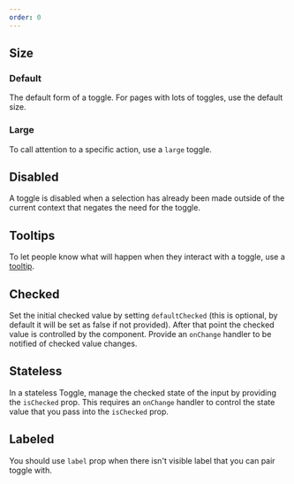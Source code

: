 ```yaml
---
order: 0
---
```



## Size

### Default

The default form of a toggle.
For pages with lots of toggles,
use the default size.

<Example Component={ToggleDefault} packageName="@atlaskit/toggle" />

### Large

To call attention to a specific action,
use a `large` toggle.

<Example Component={ToggleLarge} packageName="@atlaskit/toggle" />

## Disabled

A toggle is disabled when a selection has already been made outside of the current context that negates the need for the toggle.

<Example Component={ToggleDisabled} packageName="@atlaskit/toggle" />

## Tooltips

To let people know what will happen when they interact with a toggle,
use a [tooltip](/components/tooltip).

<Example Component={ToggleTooltip} packageName="@atlaskit/toggle" />

## Checked

Set the initial checked value by setting `defaultChecked` (this is optional, by default it will be set as false if not provided). After that point the checked value is controlled by the component. Provide an `onChange` handler to be notified of checked value changes.

<Example Component={ToggleDefaultChecked} packageName="@atlaskit/toggle" />

## Stateless

In a stateless Toggle, manage the checked state of the input by providing the `isChecked` prop. This requires an `onChange` handler to control the state value that you pass into the `isChecked` prop.

<Example Component={ToggleStateless} packageName="@atlaskit/toggle" />

## Labeled

You should use `label` prop when there isn't visible label that you can pair toggle with.

<Example Component={ToggleLabeled} packageName="@atlaskit/toggle" />
